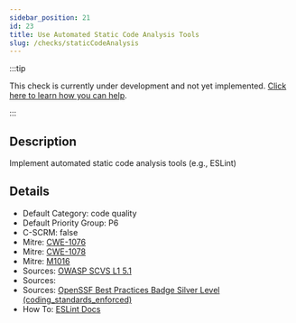 ```yaml
---
sidebar_position: 21
id: 23
title: Use Automated Static Code Analysis Tools
slug: /checks/staticCodeAnalysis
---
```


<!-- BANNER:START -->
:::tip

This check is currently under development and not yet implemented. [Click here to learn how you can help](/contribute).

:::
<!-- BANNER:END -->

<!-- DESCRIPTION:START -->
## Description
Implement automated static code analysis tools (e.g., ESLint)
<!-- DESCRIPTION:END -->

<!-- DETAILS:START -->
## Details
- Default Category: code quality
- Default Priority Group: P6
- C-SCRM: false
- Mitre: [CWE-1076](https://cwe.mitre.org/data/definitions/1076.html)
- Mitre: [CWE-1078](https://cwe.mitre.org/data/definitions/1078.html)
- Mitre: [M1016](https://attack.mitre.org/mitigations/M1016/)
- Sources: [OWASP SCVS L1 5.1](https://scvs.owasp.org/scvs/v5-component-analysis/)
- Sources: [](https://www.bestpractices.dev/en/criteria?details=true&rationale=true#1.coding_standards_enforced)
- Sources: [OpenSSF Best Practices Badge Silver Level (coding_standards_enforced)](https://www.bestpractices.dev/en/criteria?details=true&rationale=true#1.coding_standards_enforced)
- How To: [ESLint Docs](https://eslint.org/docs/latest/use/getting-started#installation-and-usage)

<!-- DETAILS:END -->
